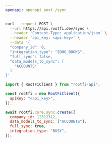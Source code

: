 ```yaml
---
openapi: openapi post /sync
---
```


<RequestExample>

```bash cURL
curl --request POST \
  --url https://api.rootfi.dev/sync \
  --header 'Content-Type: application/json' \
  --header 'api_key: <api-key>' \
  --data '{
  "company_id": 0,
  "integration_type": "ZOHO_BOOKS",
  "full_sync": false,
  "data_models_to_sync": [
    "ACCOUNTS"
  ]
}'
```

```javascript NodeJS
import { RootFiClient } from "rootfi-api";

const rootfi = new RootFiClient({
  apiKey: "<api_key>",
});

await rootfi.core.sync.create({
  company_id: 12312312,
  data_models_to_sync: ["ACCOUNTS"],
  full_sync: true,
  integration_type: "BUSY",
});
```

</RequestExample>
